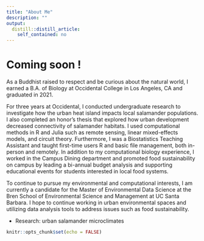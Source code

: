 ```yaml
---
title: "About Me"
description: ""
output:
  distill::distill_article:
    self_contained: no
---
```

# Coming soon ! 

As a Buddhist raised to respect and be curious about the natural world, I earned a B.A. of Biology at Occidental College in Los Angeles, CA and graduated in 2021. 

For three years at Occidental, I conducted undergraduate research to investigate how the urban heat island impacts local salamander populations. I also completed an honor’s thesis that explored how urban development decreased connectivity of salamander habitats. I used computational methods in R and Julia such as remote sensing, linear mixed-effects models, and circuit theory. Furthermore, I was a Biostatistics Teaching Assistant and taught first-time users R and basic file management, both in-person and remotely. In addition to my computational biology experience, I worked in the Campus Dining department and promoted food sustainability on campus by leading a bi-annual budget analysis and supporting educational events for students interested in local food systems. 

To continue to pursue my environmental and computational interests, I am currently a candidate for the Master of Environmental Data Science at the Bren School of Environmental Science and Management at UC Santa Barbara. I hope to continue working in urban environmental spaces and utilizing data analysis tools to address issues such as food sustainability. 

- Research: urban salamander microclimates 

```r
knitr::opts_chunk$set(echo = FALSE)
```

